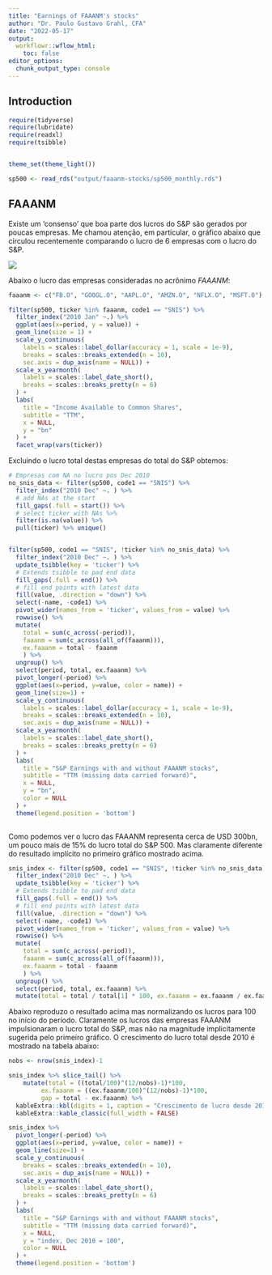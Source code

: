 ```yaml
---
title: "Earnings of FAAANM's stocks"
author: "Dr. Paulo Gustavo Grahl, CFA"
date: "2022-05-17"
output: 
  workflowr::wflow_html:
    toc: false
editor_options:
  chunk_output_type: console
---
```


## Introduction

```r
require(tidyverse)
require(lubridate)
require(readxl)
require(tsibble)


theme_set(theme_light())

sp500 <- read_rds("output/faaanm-stocks/sp500_monthly.rds")

```

## FAAANM
Existe um 'consenso' que boa parte dos lucros do S&P são gerados por poucas empresas. Me chamou atenção, em particular, o gráfico abaixo que circulou recentemente comparando o lucro de 6 empresas com o lucro do S&P. 

![](assets/faaanm-stocks/Screen_Capture_-_May_17__5_42_PM.png)

Abaixo o lucro das empresas consideradas no acrônimo *FAAANM*:

```r
faaanm <- c("FB.O", "GOOGL.O", "AAPL.O", "AMZN.O", "NFLX.O", "MSFT.O")

filter(sp500, ticker %in% faaanm, code1 == "SNIS") %>% 
  filter_index("2010 Jan" ~.) %>% 
  ggplot(aes(x=period, y = value)) + 
  geom_line(size = 1) +
  scale_y_continuous(
    labels = scales::label_dollar(accuracy = 1, scale = 1e-9),
    breaks = scales::breaks_extended(n = 10),
    sec.axis = dup_axis(name = NULL)) +
  scale_x_yearmonth(
    labels = scales::label_date_short(),
    breaks = scales::breaks_pretty(n = 6)
  ) + 
  labs(
    title = "Income Available to Common Shares",
    subtitle = "TTM",
    x = NULL,
    y = "bn"
  ) +
  facet_wrap(vars(ticker))

```


Excluindo o lucro total destas empresas do total do S&P obtemos:
```r
# Empresas com NA no lucro pos Dec 2010
no_snis_data <- filter(sp500, code1 == "SNIS") %>% 
  filter_index("2010 Dec" ~. ) %>%
  # add NAs at the start
  fill_gaps(.full = start()) %>% 
  # select ticker with NAs %>% 
  filter(is.na(value)) %>% 
  pull(ticker) %>% unique()


filter(sp500, code1 == "SNIS", !ticker %in% no_snis_data) %>% 
  filter_index("2010 Dec" ~. ) %>% 
  update_tsibble(key = 'ticker') %>% 
  # Extends tsibble to pad end data
  fill_gaps(.full = end()) %>% 
  # fill end points with latest data 
  fill(value, .direction = "down") %>% 
  select(-name, -code1) %>% 
  pivot_wider(names_from = 'ticker', values_from = value) %>% 
  rowwise() %>% 
  mutate(
    total = sum(c_across(-period)),
    faaanm = sum(c_across(all_of(faaanm))),
    ex.faaanm = total - faaanm
    ) %>% 
  ungroup() %>% 
  select(period, total, ex.faaanm) %>% 
  pivot_longer(-period) %>% 
  ggplot(aes(x=period, y=value, color = name)) + 
  geom_line(size=1) +
  scale_y_continuous(
    labels = scales::label_dollar(accuracy = 1, scale = 1e-9),
    breaks = scales::breaks_extended(n = 10),
    sec.axis = dup_axis(name = NULL)) +
  scale_x_yearmonth(
    labels = scales::label_date_short(),
    breaks = scales::breaks_pretty(n = 6)
  ) + 
  labs(
    title = "S&P Earnings with and without FAAANM stocks",
    subtitle = "TTM (missing data carried forward)",
    x = NULL, 
    y = "bn", 
    color = NULL
  ) +
  theme(legend.position = 'bottom')
  
```

Como podemos ver o lucro das FAAANM representa cerca de USD 300bn, um pouco mais de 15% do lucro total do S&P 500. Mas claramente diferente do resultado implícito no primeiro gráfico mostrado acima.

```r
snis_index <- filter(sp500, code1 == "SNIS", !ticker %in% no_snis_data) %>% 
  filter_index("2010 Dec" ~. ) %>% 
  update_tsibble(key = 'ticker') %>% 
  # Extends tsibble to pad end data
  fill_gaps(.full = end()) %>% 
  # fill end points with latest data 
  fill(value, .direction = "down") %>% 
  select(-name, -code1) %>% 
  pivot_wider(names_from = 'ticker', values_from = value) %>% 
  rowwise() %>% 
  mutate(
    total = sum(c_across(-period)),
    faaanm = sum(c_across(all_of(faaanm))),
    ex.faaanm = total - faaanm
    ) %>% 
  ungroup() %>% 
  select(period, total, ex.faaanm) %>% 
  mutate(total = total / total[1] * 100, ex.faaanm = ex.faaanm / ex.faaanm[1] * 100)
```


Abaixo reproduzo o resultado acima mas normalizando os lucros para 100 no início do período. Claramente os lucros das empresas FAAANM impulsionaram o lucro total do S&P, mas não na magnitude implicitamente sugerida pelo primeiro gráfico. O crescimento do lucro total desde 2010 é mostrado na tabela abaixo:

```r
nobs <- nrow(snis_index)-1

snis_index %>% slice_tail() %>% 
    mutate(total = ((total/100)^(12/nobs)-1)*100,
         ex.faaanm = ((ex.faaanm/100)^(12/nobs)-1)*100,
         gap = total - ex.faaanm) %>% 
  kableExtra::kbl(digits = 1, caption = "Crescimento de lucro desde 2010 (anualizado)") %>% 
  kableExtra::kable_classic(full_width = FALSE)

```


```r
snis_index %>% 
  pivot_longer(-period) %>% 
  ggplot(aes(x=period, y=value, color = name)) + 
  geom_line(size=1) +
  scale_y_continuous(
    breaks = scales::breaks_extended(n = 10),
    sec.axis = dup_axis(name = NULL)) +
  scale_x_yearmonth(
    labels = scales::label_date_short(),
    breaks = scales::breaks_pretty(n = 6)
  ) + 
  labs(
    title = "S&P Earnings with and without FAAANM stocks",
    subtitle = "TTM (missing data carried forward)",
    x = NULL, 
    y = "index, Dec 2010 = 100", 
    color = NULL
  ) +
  theme(legend.position = 'bottom')


```

